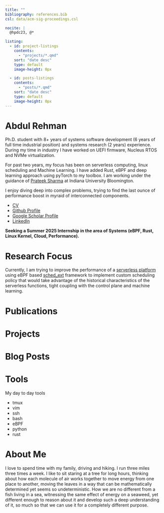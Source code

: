 ```yaml
---
title: ""
bibliography: references.bib
csl: data/acm-sig-proceedings.csl

nocite: |
  @hpdc23, @*

listing:
  - id: project-listings
    contents: 
      - "projects/*.qmd"
    sort: "date desc"
    type: default
    image-height: 0px

  - id: posts-listings
    contents: 
      - "posts/*.qmd"
    sort: "date desc"
    type: default
    image-height: 0px
---
```


# Abdul Rehman

Ph.D. student with 8+ years of systems software development (6 years of full time industrial position) 
and systems research (2 years) experience. 
During my time in industry I have worked on UEFI firmware, Nucleus RTOS and NVMe virtualization.

For past two years, my focus has been on serverless computing, linux scheduling and Machine Learning. 
I have added Rust, eBPF and deep learning approach using pyTorch to my toolbox. 
I am working under the guidance of [Prateek Sharma](https://cgi.luddy.indiana.edu/~prateeks) at Indiana University Bloomington.

I enjoy diving deep into complex problems, trying to find the last ounce of performance boost in myraid of interconnected components. 

  * [CV](./data/resume.pdf)
  * [Github Profile](https://github.com/abrehman94)
  * [Google Scholar Profile](https://scholar.google.com/citations?user=8LD5hmQAAAAJ&hl=en&oi=sra)
  * [LinkedIn](https://www.linkedin.com/in/abdulrehman010/)

**Seeking a Summer 2025 Internship in the area of Systems (eBPF, Rust, Linux Kernel, Cloud, Performance).**

# Research Focus

Currently, I am trying to improve the performance of a 
[serverless platform](https://github.com/COS-IN/iluvatar-faas) 
using eBPF based [sched_ext](https://github.com/sched-ext/scx) framework to implement custom scheduling policy that would 
take advantage of the historical characteristics of the serverless functions, tight coupling with the control plane and 
machine learning. 

# Publications 

::: {#refs}
:::

# Projects

::: {#project-listings}
:::

# Blog Posts

::: {#posts-listings}
:::

# Tools

My day to day tools  

  * tmux
  * vim
  * ssh 
  * bash 
  * eBPF 
  * python
  * rust  

# About Me 

I love to spend time with my family, driving and hiking.
I run three miles three times a week.
I like to sit staring at a tree for long hours, thinking about how each molecule of air works together to move energy from one place to another, moving the leaves in a way that can be mathematically determined yet seems so undeterministic.
How we are no different from a fish living in a sea, witnessing the same effect of energy on a seaweed, yet different enough to reason about it and develop such a deep understanding of it, so much so that we can use it for a completely different purpose.
